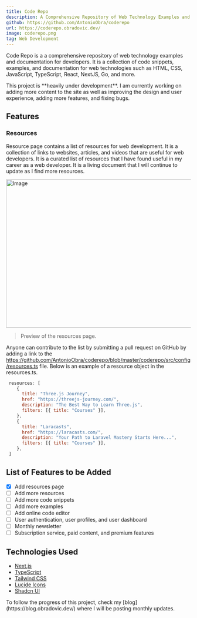 ```yaml
---
title: Code Repo
description: A Comprehensive Repository of Web Technology Examples and Documentation for Developers
github: https://github.com/AntonioObra/coderepo
url: https://coderepo.obradovic.dev/
image: coderepo.png
tag: Web Development
---
```


Code Repo is a a comprehensive repository of web technology examples and documentation for developers. It is a collection of code snippets, examples, and documentation for web technologies such as HTML, CSS, JavaScript, TypeScript, React, NextJS, Go, and more.

<Callout type="notice">
 This project is **heavily under development**. I am currently working on adding more content to the site as well as improving the design and user experience, adding more features, and fixing bugs.
</Callout>

## Features
### Resources
Resource page contains a list of resources for web development. It is a collection of links to websites, articles, and videos that are useful for web developers. It is a curated list of resources that I have found useful in my career as a web developer. It is a living document that I will continue to update as I find more resources. 

<Image
  src="/images/projects/coderepo-resources.png"
  width="718"
  height="404"
  alt="Image"
/>
> Preview of the resources page.

Anyone can contribute to the list by submitting a pull request on GitHub by adding a link to the https://github.com/AntonioObra/coderepo/blob/master/coderepo/src/config/resources.ts file. Below is an example of a resource object in the resources.ts.

```js
 resources: [
    {
      title: "Three.js Journey",
      href: "https://threejs-journey.com/",
      description: "The Best Way to Learn Three.js",
      filters: [{ title: "Courses" }],
    },
    {
      title: "Laracasts",
      href: "https://laracasts.com/",
      description: "Your Path to Laravel Mastery Starts Here...",
      filters: [{ title: "Courses" }],
    },
 ]
```

## List of Features to be Added
- [x] Add resources page
- [ ] Add more resources
- [ ] Add more code snippets
- [ ] Add more examples
- [ ] Add online code editor
- [ ] User authentication, user profiles, and user dashboard
- [ ] Monthly newsletter
- [ ] Subscription service, paid content, and premium features

## Technologies Used
- [Next.js](https://nextjs.org/)
- [TypeScript](https://www.typescriptlang.org/)
- [Tailwind CSS](https://tailwindcss.com/)
- [Lucide Icons](https://lucide.dev/)
- [Shadcn UI](https://ui.shadcn.com/)

<Callout>
 To follow the progress of this project, check my [blog](https://blog.obradovic.dev/) where I will be posting monthly updates.
</Callout>